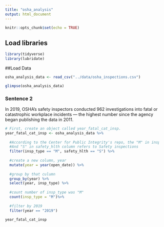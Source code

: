 ```yaml
---
title: "osha_analysis"
output: html_document
---
```


```r
knitr::opts_chunk$set(echo = TRUE)
```

## Load libraries
```r
library(tidyverse)
library(lubridate)
```

##Load Data
```r
osha_analysis_data <- read_csv("../data/osha_inspections.csv")

glimpse(osha_analysis_data)

```


### Sentence 2 

In 2019, OSHA’s safety inspectors conducted 962 investigations into fatal or catastrophic workplace incidents — the highest number since the agency began publishing the data in 2011.


```r
# First, create an object called year_fatal_cat_insp.
year_fatal_cat_insp <- osha_analysis_data %>%
  
  #According to the Center for Public Integrity's repo, the "M" in insp_type refers to fatalities/ catastrophes 
  #And "S" in safety_hlth column refers to Safety inspections
  filter(insp_type == "M", safety_hlth == "S") %>%
  
  #create a new column, year
  mutate(year = year(open_date)) %>%
  
  #group by that culumn
  group_by(year) %>%
  select(year, insp_type) %>%
  
  #count number of insp_type was "M"
  count(insp_type = "M")%>%
  
  #filter by 2019
  filter(year == "2019")

year_fatal_cat_insp
  
```